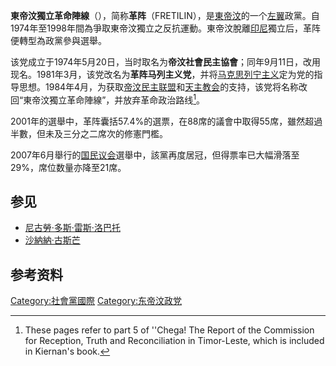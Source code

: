 {{Infobox Political Party
| name =东帝汶独立革命阵线
| native_name = Frente Revolucionária de Timor-Leste Independente
| abbreviation = FRETILIN
| logo = 
| logo_size = 150px
| president = [[弗朗西斯科·古特雷斯|弗朗西斯科·古特雷斯]]
| secretary_general = [[马里·阿尔卡蒂里|马里·阿尔卡蒂里]]
| foundation = {{start date|1974|05|20|df=y}}
| headquarters = [[帝力|帝力]]
| youth_wing = 东帝汶青年和学生组织
| wing1_title = 准军事组织
| wing1 = [[东帝汶民族解放军|东帝汶民族解放军]]（1975年－2001年）
| ideology = [[民主社会主义|民主社会主义]]<br />[[社会民主主义|社会民主主义]]<br />[[左翼民族主义|左翼民族主义]]<br />历史上：<br />[[马克思列宁主义|马克思列宁主义]]
| position = [[中間偏左|中間偏左]]<ref name="BBC">{{cite web|url=https://www.bbc.com/news/world-asia-pacific-14919009|title=East Timor country profile|quote=Commonly known as "Lu Olo", Mr Guterres leads the centre-left Fretilin party and is a former guerrilla, having fought against Indonesia's occupation of East Timor.|work=[[BBC|BBC]]|date=26 February 2018|access-date=2022-04-16|archive-date=2022-05-04|archive-url=https://web.archive.org/web/20220504161504/https://www.bbc.com/news/world-asia-pacific-14919009}}</ref>至[[左翼|左翼]]
历史上：[[左翼|左翼]]<ref>{{cite web |url= http://www.univates.br/noticias/9376-professora-relata-eleicoes-parlamentares-em-timor-leste |location= Brasil |title= Professora relata eleições parlamentares em Timor-Leste |publisher= Univates |language= pt |access-date= 2022-04-16 |archive-date= 2016-06-17 |archive-url= https://web.archive.org/web/20160617122237/http://www.univates.br/noticias/9376-professora-relata-eleicoes-parlamentares-em-timor-leste }}</ref>
| international = [[进步联盟|进步联盟]] <br /> [[社会党国际|社会党国际]]（咨询党）
| colours = [[红色|红色]]、[[黑色|黑色]]和[[黄色|黄色]]
| colorcode = red
| seats1_title = [[国民议会_(东帝汶)|国民议会]]
| seats1 = {{Composition bar|23|65|hex=red}}
| flag = [[Image:Flag_of_FRETILIN_(East_Timor).svg|155px]]
| website =
| country = 东帝汶
}}
'''東帝汶獨立革命陣線'''（{{lang-pt|Frente Revolucionária de Timor-Leste Independente}}），简称'''革阵'''（FRETILIN），是[[東帝汶|東帝汶]]的一个[[左翼|左翼]]政黨。自1974年至1998年間為爭取東帝汶獨立之反抗運動。東帝汶脫離[[印尼|印尼]]獨立后，革阵便轉型為政黨參與選舉。

该党成立于1974年5月20日，当时取名为'''帝汶社會民主協會'''；同年9月11日，改用现名。1981年3月，该党改名为'''革阵马列主义党'''，并将[[马克思列宁主义|马克思列宁主义]]定为党的指导思想。1984年4月，为获取[[帝汶民主联盟|帝汶民主联盟]]和[[天主教会|天主教会]]的支持，该党将名称改回“東帝汶獨立革命陣線”，并放弃革命政治路线<ref>{{cite book|author=Ben Kiernan|title=Genocide and Resistance in Southeast Asia: Documentation, Denial & Justice in Cambodia & East Timor|date=2007|publisher=Transaction Publishers|location=New Brunswick, NJ|isbn=978-1-4128-0669-5|pages=167–168, 174}} These pages refer to part 5 of ''Chega! The Report of the Commission for Reception, Truth and Reconciliation in Timor-Leste, which is included in Kiernan's book.</ref>。

2001年的選舉中，革阵囊括57.4%的選票，在88席的議會中取得55席，雖然超過半數，但未及三分之二席次的修憲門檻。

2007年6月舉行的[[国民议会_(东帝汶)|国民议会]]選舉中，該黨再度居冠，但得票率已大幅滑落至29%，席位数量亦降至21席。

==参见==
*[[尼古勞·多斯·雷斯·洛巴托|尼古勞·多斯·雷斯·洛巴托]]
*[[沙納納·古斯芒|沙納納·古斯芒]]

==参考资料==
{{reflist}}

[[Category:社會黨國際|Category:社會黨國際]]
[[Category:东帝汶政党|Category:东帝汶政党]]